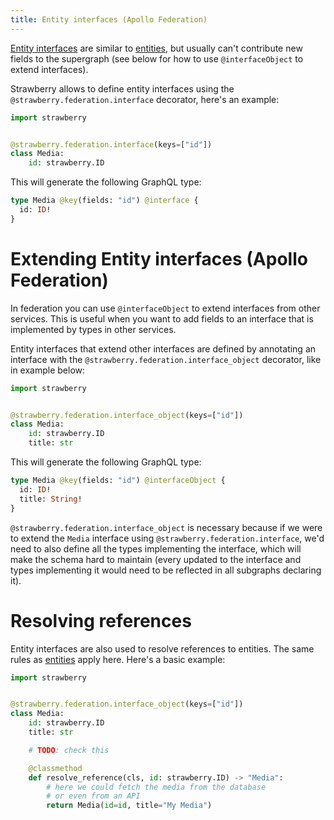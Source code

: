```yaml
---
title: Entity interfaces (Apollo Federation)
---
```



[Entity interfaces](https://www.apollographql.com/docs/federation/federated-types/interfaces)
are similar to [entities](./entities.md), but usually can't contribute new
fields to the supergraph (see below for how to use `@interfaceObject` to extend
interfaces).

Strawberry allows to define entity interfaces using the
`@strawberry.federation.interface` decorator, here's an example:

```python
import strawberry


@strawberry.federation.interface(keys=["id"])
class Media:
    id: strawberry.ID
```

This will generate the following GraphQL type:

```graphql
type Media @key(fields: "id") @interface {
  id: ID!
}
```

# Extending Entity interfaces (Apollo Federation)

In federation you can use `@interfaceObject` to extend interfaces from other
services. This is useful when you want to add fields to an interface that is
implemented by types in other services.

Entity interfaces that extend other interfaces are defined by annotating an
interface with the `@strawberry.federation.interface_object` decorator, like in
example below:

```python
import strawberry


@strawberry.federation.interface_object(keys=["id"])
class Media:
    id: strawberry.ID
    title: str
```

This will generate the following GraphQL type:

```graphql
type Media @key(fields: "id") @interfaceObject {
  id: ID!
  title: String!
}
```

`@strawberry.federation.interface_object` is necessary because if we were to
extend the `Media` interface using `@strawberry.federation.interface`, we'd need
to also define all the types implementing the interface, which will make the
schema hard to maintain (every updated to the interface and types implementing
it would need to be reflected in all subgraphs declaring it).

# Resolving references

Entity interfaces are also used to resolve references to entities. The same
rules as [entities](./entities.md) apply here. Here's a basic example:

```python
import strawberry


@strawberry.federation.interface_object(keys=["id"])
class Media:
    id: strawberry.ID
    title: str

    # TODO: check this

    @classmethod
    def resolve_reference(cls, id: strawberry.ID) -> "Media":
        # here we could fetch the media from the database
        # or even from an API
        return Media(id=id, title="My Media")
```
